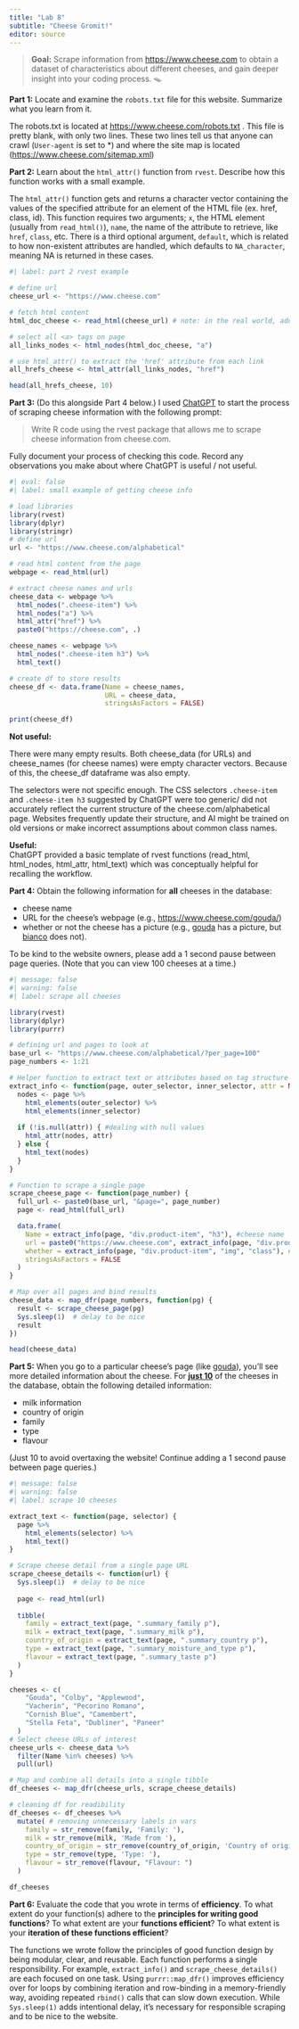 ```yaml
---
title: "Lab 8"
subtitle: "Cheese Gromit!"
editor: source
---
```


> **Goal:** Scrape information from <https://www.cheese.com> to obtain a dataset of characteristics about different cheeses, and gain deeper insight into your coding process. 🪤

**Part 1:** Locate and examine the `robots.txt` file for this website. Summarize what you learn from it.

The robots.txt is located at <https://www.cheese.com/robots.txt> . This file is pretty blank, with only two lines. These two lines tell us that anyone can crawl (`User-agent` is set to \*) and where the site map is located (<https://www.cheese.com/sitemap.xml>)

**Part 2:** Learn about the `html_attr()` function from `rvest`. Describe how this function works with a small example.

The `html_attr()` function gets and returns a character vector containing the values of the specified attribute for an element of the HTML file (ex. href, class, id). This function requires two arguments; `x`, the HTML element (usually from `read_html()`), `name`, the name of the attribute to retrieve, like `href`, `class`, etc. There is a third optional argument, `default`, which is related to how non-existent attributes are handled, which defaults to `NA_character`, meaning NA is returned in these cases.

```r
#| label: part 2 rvest example

# define url
cheese_url <- "https://www.cheese.com"

# fetch html content 
html_doc_cheese <- read_html(cheese_url) # note: in the real world, add error handling

# select all <a> tags on page
all_links_nodes <- html_nodes(html_doc_cheese, "a")

# use html_attr() to extract the 'href' attribute from each link
all_hrefs_cheese <- html_attr(all_links_nodes, "href")

head(all_hrefs_cheese, 10)

```

**Part 3:** (Do this alongside Part 4 below.) I used [ChatGPT](https://chat.openai.com/chat) to start the process of scraping cheese information with the following prompt:

> Write R code using the rvest package that allows me to scrape cheese information from cheese.com.

Fully document your process of checking this code. Record any observations you make about where ChatGPT is useful / not useful.

```r
#| eval: false
#| label: small example of getting cheese info

# load libraries
library(rvest)
library(dplyr)
library(stringr)
# define url
url <- "https://www.cheese.com/alphabetical"

# read html content from the page
webpage <- read_html(url)

# extract cheese names and urls
cheese_data <- webpage %>%
  html_nodes(".cheese-item") %>%
  html_nodes("a") %>%
  html_attr("href") %>%
  paste0("https://cheese.com", .)

cheese_names <- webpage %>%
  html_nodes(".cheese-item h3") %>%
  html_text()

# create df to store results
cheese_df <- data.frame(Name = cheese_names,
                        URL = cheese_data,
                        stringsAsFactors = FALSE)

print(cheese_df)
```

**Not useful:**

There were many empty results. Both cheese_data (for URLs) and cheese_names (for cheese names) were empty character vectors. Because of this, the cheese_df dataframe was also empty.

The selectors were not specific enough. The CSS selectors `.cheese-item` and `.cheese-item h3` suggested by ChatGPT were too generic/ did not accurately reflect the current structure of the cheese.com/alphabetical page. Websites frequently update their structure, and AI might be trained on old versions or make incorrect assumptions about common class names.

**Useful:\
**ChatGPT provided a basic template of rvest functions (read_html, html_nodes, html_attr, html_text) which was conceptually helpful for recalling the workflow.

**Part 4:** Obtain the following information for **all** cheeses in the database:

-   cheese name
-   URL for the cheese's webpage (e.g., <https://www.cheese.com/gouda/>)
-   whether or not the cheese has a picture (e.g., [gouda](https://www.cheese.com/gouda/) has a picture, but [bianco](https://www.cheese.com/bianco/) does not).

To be kind to the website owners, please add a 1 second pause between page queries. (Note that you can view 100 cheeses at a time.)

```r
#| message: false
#| warning: false
#| label: scrape all cheeses

library(rvest)
library(dplyr)
library(purrr)

# defining url and pages to look at
base_url <- "https://www.cheese.com/alphabetical/?per_page=100"
page_numbers <- 1:21

# Helper function to extract text or attributes based on tag structure
extract_info <- function(page, outer_selector, inner_selector, attr = NULL) {
  nodes <- page %>%
    html_elements(outer_selector) %>%
    html_elements(inner_selector)
  
  if (!is.null(attr)) { #dealing with null values
    html_attr(nodes, attr)
  } else {
    html_text(nodes)
  }
}

# Function to scrape a single page
scrape_cheese_page <- function(page_number) {
  full_url <- paste0(base_url, "&page=", page_number)
  page <- read_html(full_url)

  data.frame(
    Name = extract_info(page, "div.product-item", "h3"), #cheese name
    url = paste0("https://www.cheese.com", extract_info(page, "div.product-item", "h3 a", "href")), #cheese url
    whether = extract_info(page, "div.product-item", "img", "class"), #if there is image
    stringsAsFactors = FALSE
  )
}

# Map over all pages and bind results
cheese_data <- map_dfr(page_numbers, function(pg) {
  result <- scrape_cheese_page(pg)
  Sys.sleep(1)  # delay to be nice
  result
})

head(cheese_data)

```

**Part 5:** When you go to a particular cheese's page (like [gouda](https://www.cheese.com/gouda/)), you'll see more detailed information about the cheese. For [**just 10**]{.underline} of the cheeses in the database, obtain the following detailed information:

-   milk information
-   country of origin
-   family
-   type
-   flavour

(Just 10 to avoid overtaxing the website! Continue adding a 1 second pause between page queries.)

```r
#| message: false
#| warning: false
#| label: scrape 10 cheeses

extract_text <- function(page, selector) {
  page %>%
    html_elements(selector) %>%
    html_text()
}

# Scrape cheese detail from a single page URL
scrape_cheese_details <- function(url) {
  Sys.sleep(1)  # delay to be nice
  
  page <- read_html(url)
  
  tibble(
    family = extract_text(page, ".summary_family p"),
    milk = extract_text(page, ".summary_milk p"),
    country_of_origin = extract_text(page, ".summary_country p"),
    type = extract_text(page, ".summary_moisture_and_type p"),
    flavour = extract_text(page, ".summary_taste p")
  )
}

cheeses <- c(
    "Gouda", "Colby", "Applewood",
    "Vacherin", "Pecorino Romano",
    "Cornish Blue", "Camembert", 
    "Stella Feta", "Dubliner", "Paneer"
  )
# Select cheese URLs of interest
cheese_urls <- cheese_data %>%
  filter(Name %in% cheeses) %>%
  pull(url)

# Map and combine all details into a single tibble
df_cheeses <- map_dfr(cheese_urls, scrape_cheese_details)

# cleaning df for readibility
df_cheeses <- df_cheeses %>%
  mutate( # removing unnecessary labels in vars
    family = str_remove(family, 'Family: '),
    milk = str_remove(milk, 'Made from '),
    country_of_origin = str_remove(country_of_origin, 'Country of origin: '),
    type = str_remove(type, 'Type: '),
    flavour = str_remove(flavour, "Flavour: ")
  )

df_cheeses
```

**Part 6:** Evaluate the code that you wrote in terms of **efficiency**. To what extent do your function(s) adhere to the **principles for writing good functions**? To what extent are your **functions efficient**? To what extent is your **iteration of these functions efficient**?

The functions we wrote follow the principles of good function design by being modular, clear, and reusable. Each function performs a single responsibility. For example, `extract_info()` and `scrape_cheese_details()` are each focused on one task. Using `purrr::map_dfr()` improves efficiency over for loops by combining iteration and row-binding in a memory-friendly way, avoiding repeated `rbind()` calls that can slow down execution. While `Sys.sleep(1)` adds intentional delay, it’s necessary for responsible scraping and to be nice to the website.
